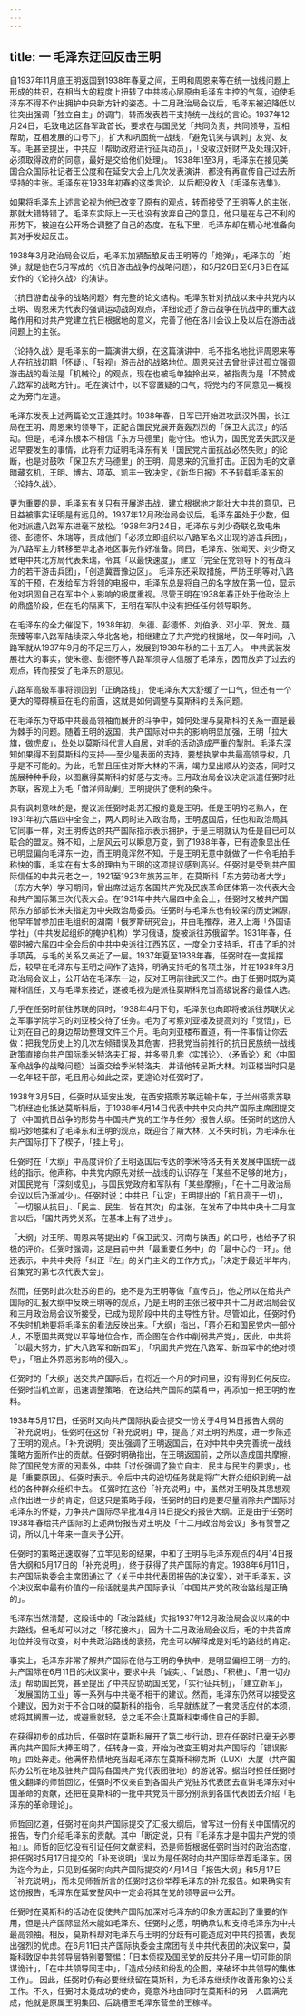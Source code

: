```yaml
---
---
---
```

title: 一   毛泽东迂回反击王明
---

自1937年11月底王明返国到1938年春夏之间，王明和周恩来等在统一战线问题上形成的共识，在相当大的程度上扭转了中共核心层原由毛泽东主控的气氛，迫使毛泽东不得不作出拥护中央新方针的姿态。十二月政治局会议后，毛泽东被迫降低以往突出强调「独立自主」的调门，转而发表若干支持统一战线的言论。1937年12月24日，毛致电边区各军政首长，要求在与国民党「共同负责，共同领导，互相帮助，互相发展的口号下」，扩大和巩固统一战线，「避免讥笑与讽刺」友党、友军。毛甚至提出，中共应「帮助政府进行征兵动员」，「没收汉奸财产及处理汉奸，必须取得政府的同意，最好是交给他们处理」。   1938年1至3月，毛泽东在接见美国合众国际社记者王公度和在延安大会上几次发表演讲，都没有再宣传自己过去所坚持的主张。毛泽东在1938年初春的这类言论，以后都没收入《毛泽东选集》。

如果将毛泽东上述言论视为他已改变了原有的观点，转而接受了王明等人的主张，那就大错特错了。毛泽东实际上一天也没有放弃自己的意见，他只是在与己不利的形势下，被迫在公开场合调整了自己的态度。在私下里，毛泽东却在精心地准备向其对手发起反击。

1938年3月政治局会议后，毛泽东加紧酝酿反击王明等的「炮弹」，毛泽东的「炮弹」就是他在5月写成的〈抗日游击战争的战略问题〉，和5月26日至6月3日在延安作的〈论持久战〉的演讲。

〈抗日游击战争的战略问题〉有完整的论文结构。毛泽东针对抗战以来中共党内以王明、周恩来为代表的强调运动战的观点，详细论述了游击战争在抗战中的重大战略作用和对共产党建立抗日根据地的意义，完善了他在洛川会议上及以后在游击战问题上的主张。  

〈论持久战〉是毛泽东的一篇演讲大纲，在这篇演讲中，毛不指名地批评周恩来等人在抗战初期「怀疑」、「轻视」游击战的战略地位。周恩来过去曾批评过孤立强调游击战的看法是「机械论」的观点，现在也被毛单独拎出来，被指责为是「不赞成八路军的战略方针」。毛在演讲中，以不容置疑的口气，将党内的不同意见一概视之为旁门左道。

毛泽东发表上述两篇论文正逢其时。1938年春，日军已开始进攻武汉外围，长江局在王明、周恩来的领导下，正配合国民党展开轰轰烈烈的「保卫大武汉」的活动。但是，毛泽东根本不相信「东方马德里」能守住。他认为，国民党丢失武汉是迟早要发生的事情，此将有力证明毛泽东有关「国民党片面抗战必然失败」的论断，也是对鼓吹「保卫东方马德里」的王明，周恩来的沉重打击。正因为毛的文章暗藏玄机，王明、博古、项英、凯丰一致决定，《新华日报》不予转载毛泽东的〈论持久战〉。 

更为重要的是，毛泽东有关只有开展游击战，建立根据地才能壮大中共的意见，已日益被事实证明是有远见的。1937年12月政治局会议后，毛泽东虽处于少数，但他对派遣八路军东进毫不放松。1938年3月24日，毛泽东与刘少奇联名致电朱德、彭德怀、朱瑞等，责成他们「必须立即组织以八路军名义出现的游击兵团」，为八路军主力转移至华北各地区事先作好准备。同日，毛泽东、张闻天、刘少奇又致电中共北方局代表朱瑞，令其「以最快速度」，建立「完全在党领导下的有战斗力的若干游击兵团」，「创造冀晋豫边区」。 毛泽东还采取措施，严防王明等对八路军的干预，在发给军方将领的电报中，毛泽东总是将自己的名字放在第一位，显示他对巩固自己在军中个人影响的极度重视。尽管王明在1938年春正处于他政治上的鼎盛阶段，但在毛的隔离下，王明在军队中没有担任任何领导职务。

在毛泽东的全力催促下，1938年初，朱德、彭德怀、刘伯承、邓小平、贺龙、聂荣臻等率八路军陆续深入华北各地，相继建立了共产党的根据地，仅一年时间，八路军就从1937年9月的不足三万人，发展到1938年秋的二十五万人。  中共武装发展壮大的事实，使朱德、彭德怀等八路军须导人信服了毛泽东，因而放弃了过去的观点，转而接受了毛泽东的意见。

八路军高级军事将领回到「正确路线」，使毛泽东大大舒缓了一口气，但还有一个更大的障碍横亘在毛的前面，这就是如何调整与莫斯科的关系问题。

在毛泽东为夺取中共最高领袖而展开的斗争中，如何处理与莫斯科的关系一直是最为棘手的问题。随着王明的返国，共产国际对中共的影响明显加强，王明「拉大旗，做虎皮」，处处以莫斯科代言人自居，对毛的活动造成严重的掣肘。毛泽东深知如果得不到莫斯科的支持──至少是表面的支持，要想执掌中共最高领导权，几乎是不可能的。为此，毛暂且压住对斯大林的不满，竭力显出顺从的姿态，同时又施展种种手段，以图嬴得莫斯科的好感与支持。三月政治局会议决定派遣任弼时赴苏联，客观上为毛「借洋师助剿」王明提供了便利的条件。

具有讽刺意味的是，提议派任弼时赴苏汇报的竟是王明。任是王明的老熟人，在1931年初六届四中全会上，两人同时进入政治局，王明返国后，任也和政治局其它同事一样，对王明传达的共产国际指示表示拥护，于是王明就认为任是自已可以联合的盟友。殊不知，上层风云可以瞬息万变，到了1938年春，已有迹象显出任已明显偏向毛泽东一边，而王明竟浑然不知。于是王明无意中就做了一件令毛拍手称快的事，毛实在有太多的理由为王明的这项提议感到高兴。任弼时是受到共产国际信任的中共元老之一，1921至1923年旅苏三年，在莫斯科「东方劳动者大学」（东方大学）学习期间，曾出席过远东各国共产党及民族革命团体第一次代表大会和共产国际第三次代表大会。在1931年中共六届四中全会上，任弼时又被共产国际东方部部长米夫指定为中央政治局委员。任弼时与毛泽东也有较深的历史渊源，他早年曾参加由毛组织的湖南「俄罗斯研究会」，并由毛推荐，进入上海「外国语学社」（中共发起组织的掩护机构）学习俄语，旋被派往苏俄留学。1931年春，任弼时被六届四中全会后的中共中央派往江西苏区，一度全力支持毛，打击了毛的对手项英，与毛的关系又亲近了一层。1937年夏至1938年春，任弼时在一度摇摆后，较早在毛泽东与王明之间作了选择，明确支持毛的各项主张，并在1938年3月政治局会议上，公开站在毛泽东一边，反对王明前往武汉工作。由于任弼时既为莫斯科信任，又与毛泽东接近，遂被毛视为是派往莫斯科充当高级说客的最佳人选。

几乎在任弼时前往苏联的同时，1938年4月下旬，毛泽东也向即将被派往苏联伏龙芝军事学院学习的刘亚楼交待了任务。毛为了考察刘亚楼及提高刘的「觉悟」，已让刘在自己的身边帮助整理文件三个月。毛向刘亚楼布置道，有一件事情让你去做：把我党历史上的几次左倾错误及其危害，把我党当前推行的抗日民族统一战线政策直接向共产国际季米特洛夫汇报，并多带几套〈实践论〉、〈矛盾论〉和〈中国革命战争的战略问题〉当面交给季米特洛夫，并请他转呈斯大林。刘亚楼当时只是一名年轻干部，毛且用心如此之深，更遑论对任弼时了。  

1938年3月5日，任弼时从延安出发，在西安搭乘苏联运输卡车，于兰州搭乘苏联飞机经迪化抵达莫斯科后，于1938年4月14日代表中共中央向共产国际主席团提交了〈中国抗日战争的形势与中国共产党的工作与任务〉报告大纲。任弼时的这份大纲巧妙地揉和了毛泽东和王明的观点，既迎合了斯大林，又不失时机，为毛泽东在共产国际打下了楔子，「挂上号」。

任弼时在「大纲」中高度评价了王明返国后传达的季米特洛夫有关发展中国统一战线的指示。他声称，中共党内原先对统一战线的认识存在「某些不足够的地方」，对国民党有「深刻成见」，与国民党政府和军队有「某些摩擦」，「在十二月政治局会议以后乃渐减少」。任弼时说：中共已「认定」王明提出的「抗日高于一切」，「一切服从抗日」、「民主、民生、皆在其次」的主张，在发布了中共中央十二月宣言以后，「国共两党关系，在基本上有了进步」。 

「大纲」对王明、周恩来等提出的「保卫武汉、河南与陕西」的口号，也给予了积极的评价。任弼时强调，这是目前中共「最重要任务中」的「最中心的一环」。他还表示，中共中央将「纠正『左』的关门主义的工作方式」，「决定于最近半年内，召集党的第七次代表大会」。

然而，任弼时此次赴苏的目的，绝不是为王明等做「宣传员」，他之所以在给共产国际的汇报大纲中反映王明等的观点，乃是王明的主张已被中共十二月政治局会议和三月政治局会议所接受，已成为现阶段中共的主导性方针。尽管如此，任弼时仍不失时机地要将毛泽东的看法反映出来。「大纲」指出，「蒋介石和国民党内一部分人，不愿国共两党以平等地位合作，而企图在合作中削弱共产党」，因此，中共将「以最大努力，扩大八路军和新四军」，「巩固共产党在八路军、新四军中的绝对领导」，「阻止外界恶劣影响的侵入」。  

任弼时的「大纲」送交共产国际后，在将近一个月的时间里，没有得到任何反应。任弼时当机立断，迅速调整策略，在送给共产国际的菜肴中，再添加一把王明的佐料。

1938年5月17日，任弼时又向共产国际执委会提交一份关于4月14日报告大纲的「补充说明」。任弼时在这份「补充说明」中，提高了对王明的热度，进一步陈述了王明的观点。「补充说明」突出强调了王明返国后，在对中共中央完善统一战线策略方面所作出的贡献。任弼时明确指出，在王明返国前，之所以造成国共摩擦，除了国民党方面的因素外，中共「过份强调了独立自主、民主与民生的要求」，也是「重要原因」。任弼时表示。令后中共的迫切任务就是将广大群众组织到统一战线的各种群众组织中去。  任弼时在这份「补充说明」中，虽然对王明及其思想观点作出进一步的肯定，但这只是策略手段，任弼时的目的是要尽量消除共产国际对毛泽东的怀疑，力争共产国际尽早批准4月14日提交的报告大纲。正是由于任弼时1938年春给共产国际的上述两份报告对王明及「十二月政治局会议」多有赞誉之词，所以几十年来一直未予公开。

任弼时的策略迅速取得了立竿见影的结果，中和了王明与毛泽东观点的4月14日报告大纲和5月17日的「补充说明」，终于获得了共产国际的肯定。1938年6月11日，共产国际执委会主席团通过了〈关于中共代表团报告的决议案〉，对于毛泽东，这个决议案中最有价值的一段话就是共产国际承认「中国共产党的政治路线是正确的」。 

毛泽东当然清楚，这段话中的「政治路线」实指1937年12月政治局会议以来的中共路线，但毛却可以对之「移花接木」，因为十二月政治局会议后，毛的中共首席地位并没有改变，对中共政治路线的褒扬，完全可以解释成是对毛的路线的肯定。

事实上，毛泽东非常了解共产国际在他与王明的争执中，是明显偏袒王明一方的。共产国际在6月11日的决议案中，要求中共「诚实」、「诚恳」、「积极」、「用一切办法」帮助国民党，甚至提出了中共应协助国民党，「实行征兵制」，「建立新军」，「发展国防工业」等一系列与中共毫不相干的建议。然而，毛泽东仍然可以接受这个建议，因为对于不合口味的莫斯科的指令，毛早就练就了一套灵活应付的本须，或将其搁置一边，或避重就轻，总之毛不会让莫斯科束缚住自己的手脚。

在获得初步的成功后，任弼时在莫斯科展开了第二步行动，现在任弼时已毫无必要再向共产国际大捧王明了，任转身一变，开始为改变王明对共产国际的「错误影响」四处奔走。他满怀热情地充当起毛泽东在莫斯科柳克斯（LUX）大厦（共产国际办公所在地及驻共产国际各国共产党代表团驻地）的游说客。据当时担任任弼时俄文翻译的师哲回忆，任弼时不仅亲自到各国共产党驻苏代表团去宣讲毛泽东对中国革命的贡献，还把在莫斯科的一批中共党员干部分别派到各国代表团去介绍「毛泽东的革命理论」。    

师哲回忆道，任弼时在向共产国际提交了汇报大纲后，曾写过一份有关中国情况的报告，专门介绍毛泽东的贡献。其中「断定说，只有『毛泽东才是中国共产党的领袖』」。师哲的回忆没有引证任何文献资料，恐是师哲根据任弼时当时的政治态度，把任弼时5月17日提交的「补充说明」误以为是任弼时向共产国际举荐毛泽东。因为迄今为止，只见到任弼时向共产国际提交的4月14日「报告大纲」和5月17日「补充说明」，而未见师哲所言的任弼时这份举荐毛泽东的补充报告。如果确实有这份报告，毛泽东在延安整风中一定会将其在党的领导层中公开。

任弼时在莫斯科的活动在促使共产国际加深对毛泽东的印象方面起到了重要的作用，但是共产国际显然未能如毛泽东、任弼时之愿，明确承认和支持毛泽东为中共最高领袖。相反，莫斯科却对毛泽东与王明的分歧有可能造成对中共的损害，表现出强烈的忧虑。在6月11日共产国际执委会主席团有关中共代表团的决议案中，莫斯科敦促中共领导层特别要警惕：「日本侦探及国民党的反共分子用一切可能的阴谋诡计」，「在中共领导同志中」，「造成分歧和纷乱的企图，来破坏中共领导的集体工作」。    因此，任弼时仍有必要继续留在莫斯科，为毛泽东继续作改善形象的公关工作。不久，任弼时未竟成功的使命，竟意外地由同时在莫斯科的另一人圆满完成，他就是原属王明集团、后跳槽至毛泽东营垒的王稼祥。
